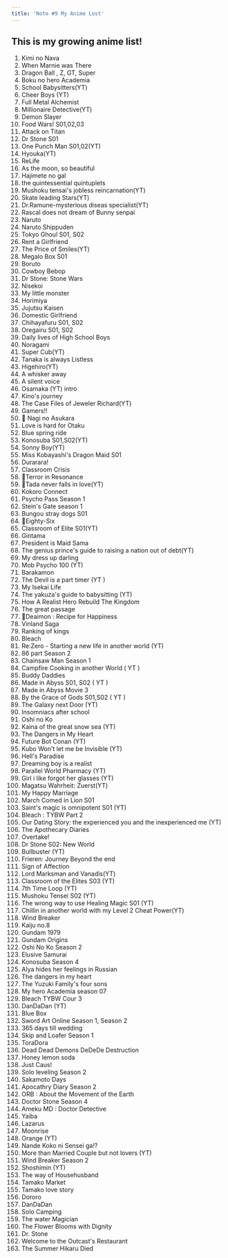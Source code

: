```yaml
---
title: 'Note #9 My Anime Lost'
---
```

## This is my growing anime list!

1. Kimi no Nava
2. When Marnie was There
3. Dragon Ball , Z, GT, Super
4. Boku no hero Academia&#x20;
5. School Babysitters(YT)
6. Cheer Boys (YT)
7. Full Metal Alchemist
8. Millionaire Detective(YT)
9. Demon Slayer
10. Food Wars! S01,02,03
11. Attack on Titan&#x20;
12. Dr Stone S01
13. One Punch Man S01,02(YT)
14. Hyouka(YT)
15. ReLife
16. As the moon, so beautiful
17. Hajimete no gal
18. the quintessential quintuplets
19. Mushoku tensai's jobless reincarnation(YT)
20. Skate leading Stars(YT)
21. Dr.Ramune-mysterious diseas specialist(YT)
22. Rascal does not dream of Bunny senpai&#x20;
23. Naruto
24. Naruto Shippuden
25. Tokyo Ghoul S01, S02
26. Rent a Girlfriend
27. The Price of Smiles(YT)
28. Megalo Box S01
29. Boruto
30. Cowboy Bebop
31. Dr Stone: Stone Wars
32. Nisekoi
33. My little monster
34. Horimiya
35. Jujutsu Kaisen
36. Domestic Girlfriend
37. Chihayafuru S01, S02
38. Oregairu S01, S02
39. Daily lives of High School Boys
40. Noragami
41. Super Cub(YT)
42. Tanaka is always Listless
43. Higehiro(YT)
44. A whisker away
45. A silent voice
46. Osamaka (YT) intro
47. Kino's journey
48. The Case Files of Jeweler Richard(YT)
49. Gamers!!&#x20;
50. 🌟 Nagi no Asukara
51. Love is hard for Otaku
52. Blue spring ride
53. Konosuba S01,S02(YT)
54. Sonny Boy(YT)
55. Miss Kobayashi's Dragon Maid S01
56. Durarara!
57. Classroom Crisis
58. 🌟Terror in Resonance
59. 🌟Tada never falls in love(YT)
60. Kokoro Connect
61. Psycho Pass Season 1
62. Stein's Gate season 1
63. Bungou stray dogs S01
64. 🌟Eighty-Six
65. Classroom of Elite S01(YT)
66. Gintama&#x20;
67. President is Maid Sama
68. The genius prince's guide to raising a nation out of debt(YT)
69. My dress up darling
70. Mob Psycho 100 (YT)
71. Barakamon
72. The Devil is a part timer (YT )
73. My Isekai Life
74. The yakuza's guide to babysitting (YT)
75. How A Realist Hero Rebuild The Kingdom
76. The great passage
77. 🌟Deaimon : Recipe for Happiness
78. Vinland Saga
79. Ranking of kings
80. Bleach
81. Re:Zero - Starting a new life in another world (YT)
82. 86 part Season 2
83. Chainsaw Man Season 1
84. Campfire Cooking in another World ( YT )
85. Buddy Daddies
86. Made in Abyss S01, S02 ( YT )
87. Made in Abyss Movie 3
88. By the Grace of Gods S01,S02 ( YT )
89. The Galaxy next Door (YT)
90. Insomniacs after school&#x20;
91. Oshi no Ko
92. Kaina of the great snow sea (YT)
93. The Dangers in My Heart
94. Future Bot Conan (YT)
95. Kubo Won't let me be Invisible (YT)
96. Hell's Paradise
97. Dreaming boy is a realist
98. Parallel World Pharmacy (YT)
99. Girl i like forgot her glasses (YT)
100. Magatsu Wahrheit: Zuerst(YT)
101. My Happy Marriage&#x20;
102. March Comed in Lion S01
103. Saint's magic is omnipotent S01 (YT)
104. Bleach : TYBW Part 2
105. Our Dating Story: the experienced you and the inexperienced me (YT)
106. The Apothecary Diaries
107. Overtake!
108. Dr Stone S02: New World
109. Bullbuster (YT)
110. Frieren: Journey Beyond the end
111. Sign of Affection
112. Lord Marksman and Vanadis(YT)
113. Classroom of the Elites S03 (YT)
114. 7th Time Loop (YT)
115. Mushoku Tensei S02 (YT)
116. The wrong way to use Healing Magic S01 (YT)
117. Chillin in another world with my Level 2 Cheat Power(YT)
118. Wind Breaker
119. Kaiju no.8
120. Gundam 1979
121. Gundam Origins
122. Oshi No Ko Season 2
123. Elusive Samurai
124. Konosuba Season 4
125. Alya hides her feelings in Russian
126. The dangers in my heart
127. The Yuzuki Family's four sons
128. My hero Academia season 07
129. Bleach TYBW Cour 3
130. DanDaDan (YT)
131. Blue Box
132. Sword Art Online Season 1, Season 2
133. 365 days till wedding
134. Skip and Loafer Season 1
135. ToraDora
136. Dead Dead Demons DeDeDe Destruction
137. Honey lemon soda&#x20;
138. Just Caus!
139. Solo leveling Season 2
140. Sakamoto Days
141. Apocathry Diary Season 2
142. ORB : About the Movement of the Earth
143. Doctor Stone Season 4
144. Ameku MD : Doctor Detective
145. Yaiba
146. Lazarus
147. Moonrise
148. Orange (YT)
149. Nande Koko ni Sensei ga!?
150. More than Married Couple but not lovers (YT)
151. Wind Breaker Season 2
152. Shoshimin (YT)
153. The way of Househusband
154. Tamako Market
155. Tamako love story
156. Dororo
157. DanDaDan
158. Solo Camping
159. The water Magician
160. The Flower Blooms with Dignity
161. Dr. Stone
162. Welcome to the Outcast's Restaurant
163. The Summer Hikaru Died
